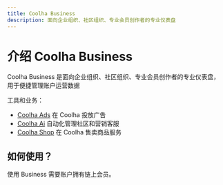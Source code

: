 ```yaml
---
title: Coolha Business
description: 面向企业组织、社区组织、专业会员创作者的专业仪表盘
---
```


# 介绍 Coolha Business

Coolha Business 是面向企业组织、社区组织、专业会员创作者的专业仪表盘，用于便捷管理账户运营数据

工具和业务：
+ [Coolha Ads](/docs/about/business/ads) 在 Coolha 投放广告
+ [Coolha Ai](/docs/about/business/ai) 自动化管理社区和营销客服
+ [Coolha Shop](/docs/about/business/shop) 在 Coolha 售卖商品服务

## 如何使用？

使用 Business 需要账户拥有链上会员。